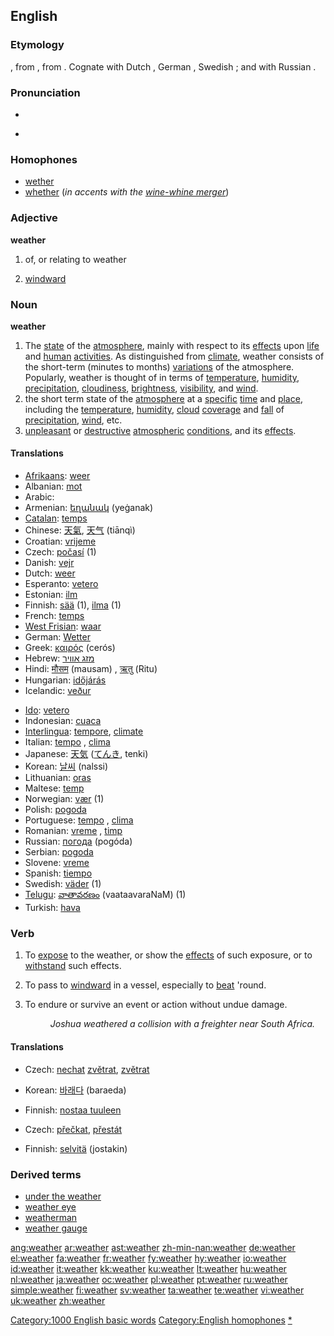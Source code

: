 {{wikipedia}}
==English==

===Etymology===
{{OE.}} {{term|weder|lang=ang}}, from {{proto|Germanic|weđrom}}, from {{proto|Indo-European|wedʰrom}}.  Cognate with Dutch {{term|weer}}, German {{term|Wetter}}, Swedish {{term|väder}}; and with Russian {{term|вёдро||fair weather}}.

===Pronunciation===
* {{IPA|/ˈwɛðɚ/}}
* {{audio|en-us-weather.ogg|Audio (US)}}
*: {{rhymes|ɛðə(r)}}

===Homophones===
* [[wether]]
* [[whether]] (''in accents with the [[wine-whine merger]]'')

===Adjective===
'''weather'''

# of, or relating to weather
# {{nautical}} [[windward]]

===Noun===
'''weather'''

# The [[state]] of the [[atmosphere]], mainly with respect to its [[effects]] upon [[life]] and [[human]] [[activities]]. As distinguished from [[climate]], weather consists of the short-term (minutes to months) [[variations]] of the atmosphere. Popularly, weather is thought of in terms of [[temperature]], [[humidity]], [[precipitation]], [[cloudiness]], [[brightness]], [[visibility]], and [[wind]].
# the short term state of the [[atmosphere]] at a [[specific]] [[time]] and [[place]], including the [[temperature]], [[humidity]], [[cloud]] [[cover]]age and [[fall]] of [[precipitation]], [[wind]], etc.
# [[unpleasant]] or [[destructive]] [[atmospheric]] [[condition]]s, and its [[effect]]s.

====Translations====
{{top}}
* [[Afrikaans]]: [[weer]]
* Albanian: [[mot]] {{m}}
* Arabic: {{Arab|[[طقس]]}} {{unicode|(ʈaqs)}} {{m}}
* Armenian: [[եղանակ]] (yeġanak)
* [[Catalan]]: [[temps]] {{m}}
* Chinese: [[天氣]], [[天气]] (tiānqì)
* Croatian: [[vrijeme]] {{n}}
* Czech: [[počasí]] {{n}} (1)
* Danish: [[vejr]] {{n}}
* Dutch: [[weer]] {{n}}
* Esperanto: [[vetero]]
* Estonian: [[ilm]]
* Finnish: [[sää]] (1), [[ilma]] (1)
* French: [[temps]] {{m}}
* [[West Frisian]]: [[waar]] {{n}}
* German: [[Wetter]] {{n}}
* Greek: [[καιρός]] (cerós) {{m}}
* Hebrew: [[מזג אוויר]]
* Hindi: [[मौसम]] (mausam) {{m}}, [[ऋतु]] (Ritu) {{m}}
* Hungarian: [[időjárás]]
* Icelandic: [[veður]] {{n}}
{{mid}}
* [[Ido]]: [[vetero]]
* Indonesian: [[cuaca]]
* [[Interlingua]]: [[tempore]], [[climate]]
* Italian: [[tempo]] {{m}}, [[clima]] {{m}}
* Japanese: [[天気]] ([[てんき]], tenki)
* Korean: [[날씨]] (nalssi)
* Lithuanian: [[oras]] {{m}}
* Maltese: [[temp]] {{m}}
* Norwegian: [[vær]] {{n}} (1)
* Polish: [[pogoda]] {{f}}
* Portuguese: [[tempo]] {{m}}, [[clima]] {{m}}
* Romanian: [[vreme]] {{f}}, [[timp]] {{n}}
* Russian: [[погода]] (pogóda) {{f}}
* Serbian: [[pogoda]] {{f}}
* Slovene: [[vreme]] {{n}}
* Spanish: [[tiempo]] {{m}}
* Swedish: [[väder]] {{n}} (1)
* [[Telugu]]: [[వాతావరణం]] (vaataavaraNaM) (1)
* Turkish: [[hava]]
{{bottom}}

===Verb===
{{en-verb}}

# To [[expose]] to the weather, or show the [[effect]]s of such exposure, or to [[withstand]] such effects.
# {{nautical}} To pass to [[windward]] in a vessel, especially to [[beat]] 'round.
# {{nautical}} To endure or survive an event or action without undue damage.
#: ''Joshua weathered a collision with a freighter near South Africa.''

====Translations====
{{trans-top|to expose to weather}}
* Czech: [[nechat]] [[zvětrat]], [[zvětrat]]
{{trans-mid}}
* Korean: [[바래다]] (baraeda)
{{trans-bottom}}

{{trans-top|to pass to windward}}
* Finnish: [[nostaa tuuleen]]
{{trans-mid}}
{{trans-bottom}}

{{trans-top|to endure an event}}
* Czech: [[přečkat]], [[přestát]]
{{trans-mid}}
* Finnish: [[selvitä]] (jostakin)
{{trans-bottom}}

===Derived terms===
* [[under the weather]]
* [[weather eye]]
* [[weatherman]]
* [[weather gauge]]

[[Category:1000 English basic words]]
[[Category:English homophones]]
[[Category:Weather|*]]

[[ang:weather]]
[[ar:weather]]
[[ast:weather]]
[[zh-min-nan:weather]]
[[de:weather]]
[[el:weather]]
[[fa:weather]]
[[fr:weather]]
[[fy:weather]]
[[hy:weather]]
[[io:weather]]
[[id:weather]]
[[it:weather]]
[[kk:weather]]
[[ku:weather]]
[[lt:weather]]
[[hu:weather]]
[[nl:weather]]
[[ja:weather]]
[[oc:weather]]
[[pl:weather]]
[[pt:weather]]
[[ru:weather]]
[[simple:weather]]
[[fi:weather]]
[[sv:weather]]
[[ta:weather]]
[[te:weather]]
[[vi:weather]]
[[uk:weather]]
[[zh:weather]]